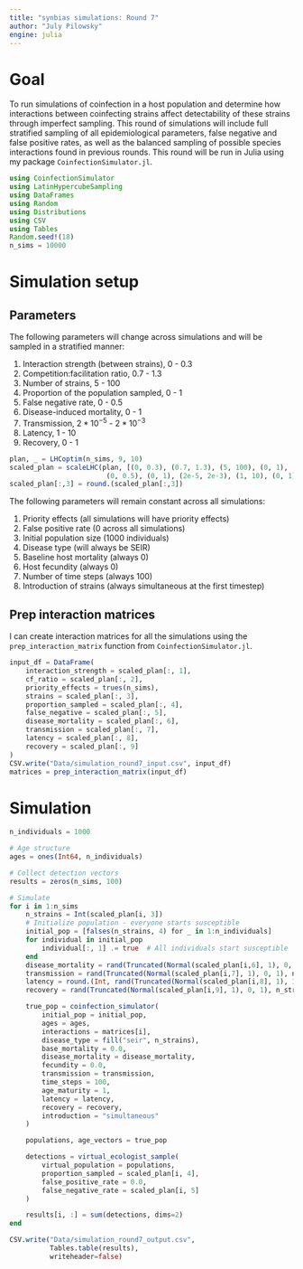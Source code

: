 ```yaml
---
title: "synbias simulations: Round 7"
author: "July Pilowsky"
engine: julia
---
```


# Goal

To run simulations of coinfection in a host population and determine how interactions between coinfecting strains affect detectability of these strains through imperfect sampling. This round of simulations will include full stratified sampling of all epidemiological parameters, false negative and false positive rates, as well as the balanced sampling of possible species interactions found in previous rounds. This round will be run in Julia using my package `CoinfectionSimulator.jl`.

```julia
using CoinfectionSimulator
using LatinHypercubeSampling
using DataFrames
using Random
using Distributions
using CSV
using Tables
Random.seed!(18)
n_sims = 10000
```

# Simulation setup

## Parameters

The following parameters will change across simulations and will be sampled in a stratified manner:

1.  Interaction strength (between strains), 0 - 0.3
2.  Competition:facilitation ratio, 0.7 - 1.3
3.  Number of strains, 5 - 100
4.  Proportion of the population sampled, 0 - 1
5.  False negative rate, 0 - 0.5
6.  Disease-induced mortality, 0 - 1
7.  Transmission, $2*10^{-5}$ - $2*10^{-3}$
8.  Latency, 1 - 10
9.  Recovery, 0 - 1

```julia
plan, _ = LHCoptim(n_sims, 9, 10)
scaled_plan = scaleLHC(plan, [(0, 0.3), (0.7, 1.3), (5, 100), (0, 1), 
                        (0, 0.5), (0, 1), (2e-5, 2e-3), (1, 10), (0, 1)])
scaled_plan[:,3] = round.(scaled_plan[:,3])
```

The following parameters will remain constant across all simulations:

1.  Priority effects (all simulations will have priority effects)
2.  False positive rate (0 across all simulations)
3.  Initial population size (1000 individuals)
4.  Disease type (will always be SEIR)
5.  Baseline host mortality (always 0)
6.  Host fecundity (always 0)
7.  Number of time steps (always 100)
8.  Introduction of strains (always simultaneous at the first timestep)

## Prep interaction matrices

I can create interaction matrices for all the simulations using the `prep_interaction_matrix` function from `CoinfectionSimulator.jl`.

```julia
input_df = DataFrame(
    interaction_strength = scaled_plan[:, 1],
    cf_ratio = scaled_plan[:, 2],
    priority_effects = trues(n_sims),
    strains = scaled_plan[:, 3],
    proportion_sampled = scaled_plan[:, 4],
    false_negative = scaled_plan[:, 5],
    disease_mortality = scaled_plan[:, 6],
    transmission = scaled_plan[:, 7],
    latency = scaled_plan[:, 8],
    recovery = scaled_plan[:, 9]
)
CSV.write("Data/simulation_round7_input.csv", input_df)
matrices = prep_interaction_matrix(input_df)
```

# Simulation

```julia
n_individuals = 1000

# Age structure
ages = ones(Int64, n_individuals)

# Collect detection vectors
results = zeros(n_sims, 100)

# Simulate
for i in 1:n_sims
    n_strains = Int(scaled_plan[i, 3])
    # Initialize population - everyone starts susceptible
    initial_pop = [falses(n_strains, 4) for _ in 1:n_individuals]
    for individual in initial_pop
        individual[:, 1] .= true  # All individuals start susceptible
    end
    disease_mortality = rand(Truncated(Normal(scaled_plan[i,6], 1), 0, 1), n_strains)
    transmission = rand(Truncated(Normal(scaled_plan[i,7], 1), 0, 1), n_strains)
    latency = round.(Int, rand(Truncated(Normal(scaled_plan[i,8], 1), 1, 10), n_strains))
    recovery = rand(Truncated(Normal(scaled_plan[i,9], 1), 0, 1), n_strains)

    true_pop = coinfection_simulator(
        initial_pop = initial_pop,
        ages = ages, 
        interactions = matrices[i],
        disease_type = fill("seir", n_strains),
        base_mortality = 0.0,
        disease_mortality = disease_mortality,
        fecundity = 0.0,
        transmission = transmission,
        time_steps = 100,
        age_maturity = 1,
        latency = latency,
        recovery = recovery,
        introduction = "simultaneous"
    )

    populations, age_vectors = true_pop

    detections = virtual_ecologist_sample(
        virtual_population = populations,
        proportion_sampled = scaled_plan[i, 4],
        false_positive_rate = 0.0,
        false_negative_rate = scaled_plan[i, 5]
    )

    results[i, :] = sum(detections, dims=2)
end

CSV.write("Data/simulation_round7_output.csv",  
          Tables.table(results), 
          writeheader=false)
```

